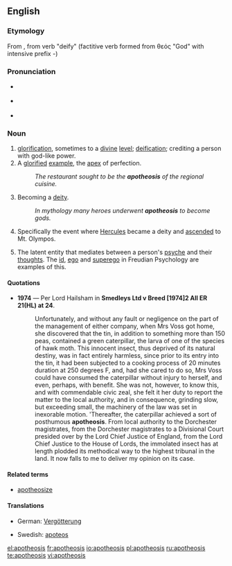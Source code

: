 {{was wotd|2007|November|11}}
==English==

===Etymology===
From {{AGr.}} {{polytonic|ἀποθέωσις}}, from verb {{polytonic|ἀποθεόω}} "deify" (factitive verb formed from θεός "God" with intensive prefix {{polytonic|ἀπο}}-)

===Pronunciation===
* {{a|RP}} {{IPA|/əˌpɒθ.iˈəʊ.sɪs/|/ˌæp.ə.θiˈəʊ.sɪs/}}
* {{a|US}} {{IPA|/əˌpɑː.θiˈoʊ.sɪs/}}
* {{audio|en-us-apotheosis.ogg|Audio (US)}}
*: {{rhymes|əʊsɪs}}

===Noun===
{{en-noun|apotheoses}}

# [[glorification]], sometimes to a [[divine]] [[level]]; [[deification]]; crediting a person with god-like power.
# A [[glorify|glorified]] [[example]], the [[apex]] of perfection.
#:''The restaurant sought to be the '''apotheosis''' of the regional cuisine.''
# {{mythology}} Becoming a [[deity]].
#:''In mythology many heroes underwent '''apotheosis''' to become gods.''
# {{greekmyth}} Specifically the event where [[Hercules]] became a deity and [[ascend]]ed to Mt. Olympos.
# {{psychology}} The latent entity that mediates between a person's [[psyche]] and their [[thought]]s. The [[id]], [[ego]] and [[superego]] in Freudian Psychology are examples of this.

====Quotations====
*'''1974''' — Per Lord Hailsham in '''Smedleys Ltd v Breed [1974]2 All ER 21(HL) at 24'''.
*:Unfortunately, and without any fault or negligence on the part of the management of either company, when Mrs Voss got home, she discovered that the tin, in addition to something more than 150 peas, contained a green caterpillar, the larva of one of the species of hawk moth.  This innocent insect, thus deprived of its natural destiny, was in fact entirely harmless, since prior to its entry into the tin, it had been subjected to a cooking process of 20 minutes duration at 250 degrees F, and, had she cared to do so, Mrs Voss could have consumed the caterpillar without injury to herself, and even, perhaps, with benefit.  She was not, however, to know this, and with commendable civic zeal, she felt it her duty to report the matter to the local authority, and in consequence, grinding slow, but exceeding small, the machinery of the law was set in inexorable motion. 'Thereafter, the caterpillar achieved a sort of posthumous '''apotheosis'''.  From local authority to the Dorchester magistrates, from the Dorchester magistrates to a Divisional Court presided over by the Lord Chief Justice of England, from the Lord Chief Justice to the House of Lords, the immolated insect has at length plodded its methodical way to the highest tribunal in the land.  It now falls to me to deliver my opinion on its case.

====Related terms====
*[[apotheosize]]

====Translations====
{{trans-top|glorification}}
*German: [[Vergötterung]] {{f}}
{{trans-mid}}
*Swedish: [[apoteos]] {{c}}
{{trans-bottom}}

[[el:apotheosis]]
[[fr:apotheosis]]
[[io:apotheosis]]
[[pl:apotheosis]]
[[ru:apotheosis]]
[[te:apotheosis]]
[[vi:apotheosis]]